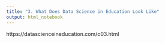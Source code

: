 ```yaml
---
title: "3. What Does Data Science in Education Look Like"
output: html_notebook
---
```


https://datascienceineducation.com/c03.html